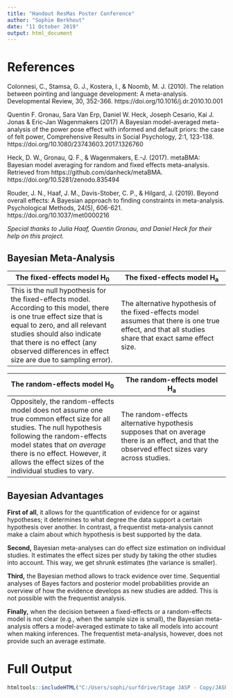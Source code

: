 ```yaml
---
title: "Handout ResMas Poster Conference"
author: "Sophie Berkhout"
date: "11 October 2019"
output: html_document
---
```

# References
Colonnesi, C., Stamsa, G. J., Kostera, I., & Noomb, M. J. (2010). The relation between pointing and language development: A meta-analysis. Developmental Review, 30, 352-366. https://doi.org/10.1016/j.dr.2010.10.001

Quentin F. Gronau, Sara Van Erp, Daniel W. Heck, Joseph Cesario, Kai J. Jonas & Eric-Jan Wagenmakers (2017) A Bayesian model-averaged meta-analysis of the power pose effect with informed and default priors: the case of felt power, Comprehensive Results in Social Psychology, 2:1, 123-138. https://doi.org/10.1080/23743603.2017.1326760

Heck, D. W., Gronau, Q. F., & Wagenmakers, E.-J. (2017). metaBMA: Bayesian model averaging for random and fixed effects meta-analysis. Retrieved from https://github.com/danheck/metaBMA. https://doi.org/10.5281/zenodo.835494

Rouder, J. N., Haaf, J. M., Davis-Stober, C. P., & Hilgard, J. (2019). Beyond overall effects: A Bayesian approach to finding constraints in meta-analysis. Psychological Methods, 24(5), 606-621. https://doi.org/10.1037/met0000216

<i>Special thanks to Julia Haaf, Quentin Gronau, and Daniel Heck for their help on this project.</i>

## Bayesian Meta-Analysis

| The fixed-effects model H<sub>0</sub> | The fixed-effects model H<sub>a</sub>|
|---------------------------------------|--------------------------------------|
|This is the null hypothesis for the fixed-effects model. According to this model, there is one true effect size that is equal to zero, and all relevant studies should also indicate that there is no effect (any observed differences in effect size are due to sampling error).| The alternative hypothesis of the fixed-effects model assumes that there is one true effect, and that all studies share that exact same effect size.|

|The random-effects model H<sub>0</sub> | The random-effects model H<sub>a</sub> |
|---------------------------------------|--------------------------------------|
| Oppositely, the random-effects model does not assume one true common effect size for all studies. The null hypothesis following the random-effects model states that <i>on average</i> there is no effect. However, it allows the effect sizes of the individual studies to vary. | The random-effects alternative hypothesis supposes that on average there is an effect, and that the observed effect sizes vary across studies. |

## Bayesian Advantages
<strong>First of all</strong>, it allows for the quantification of evidence for or against hypotheses; it determines to what degree the data support a certain hypothesis over another. In contrast, a frequentist meta-analysis cannot make a claim about which hypothesis is best supported by the data. 

<strong>Second,</strong> Bayesian meta-analyses can do effect size estimation on individual studies. It estimates the effect sizes per study by taking the other studies into account. This way, we get shrunk estimates (the variance is smaller).

<strong>Third,</strong> the Bayesian method allows to track evidence over time. Sequential analyses of Bayes factors and posterior model probabilities provide an overview of how the evidence develops as new studies are added. This is not possible with the frequentist analysis. 

<strong>Finally,</strong> when the decision between a fixed-effects or a random-effects model is not clear (e.g., when the sample size is small), the Bayesian meta-analysis offers a model-averaged estimate to take all models into account when making inferences. The frequentist meta-analysis, however, does not provide such an average estimate. 

# Full Output
```r
htmltools::includeHTML("C:/Users/sophi/surfdrive/Stage JASP - Copy/JASPoutput.html")
```